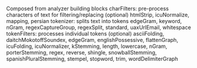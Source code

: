 Composed from analyzer building blocks
charFilters: pre-process characters of text for filtering/replacing (optional)
htmlStrip, icuNormalize, mapping, persian
tokenizer: splits text into tokens
edgeGram, keyword, nGram, regexCaptureGroup, regexSplit, standard, uaxUrlEmail, whitespace
tokenFilters: processes individual tokens (optional)
asciiFolding, daitchMokotoffSoundex, edgeGram, englishPossessive, flattenGraph, icuFolding, icuNormalizer, kStemming, length, lowercase, nGram, porterStemming, regex, reverse, shingle, snowballStemming, spanishPluralStemming, stempel, stopword, trim, wordDelimiterGraph
